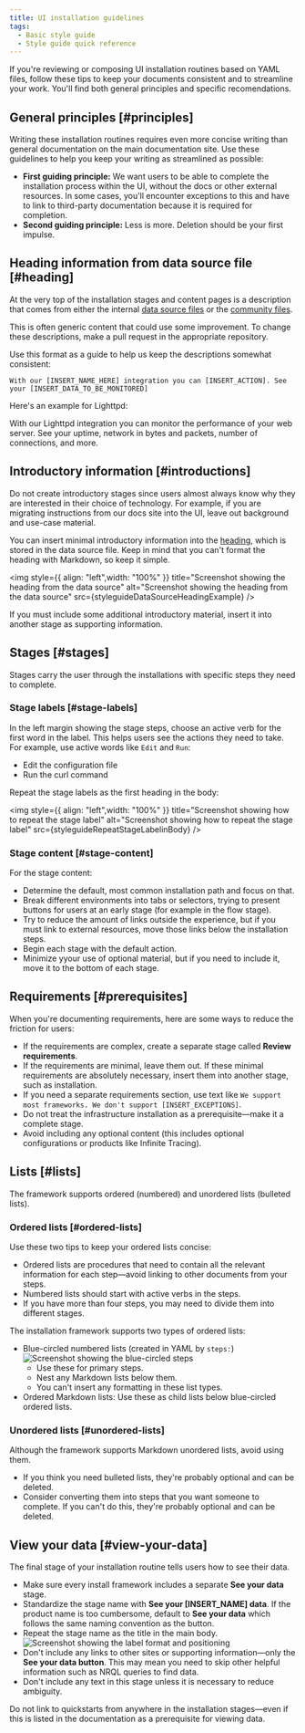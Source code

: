 ```yaml
---
title: UI installation guidelines
tags:
  - Basic style guide
  - Style guide quick reference
---
```








If you're reviewing or composing UI installation routines based on YAML files, follow these tips to keep your documents consistent and to streamline your work. You'll find both general principles and specific recomendations.

## General principles [#principles]

Writing these installation routines requires even more concise writing than general documentation on the main documentation site. Use these guidelines to help you keep your writing as streamlined as possible:

* **First guiding principle:** We want users to be able to complete the installation process within the UI, without the docs or other external resources. In some cases, you'll encounter exceptions to this and have to link to third-party documentation because it is required for completion.
* **Second guiding principle:** Less is more. Deletion should be your first impulse.



## Heading information from data source file [#heading]

At the very top of the installation stages and content pages is a description that comes from either the internal [data source files](https://source.datanerd.us/nr1-dev-experience/catalog-service-elixir/tree/master/apps/db/priv/data_sources) or the [community files](https://github.com/newrelic/newrelic-quickstarts/tree/main/data-sources).

This is often generic content that could use some improvement. To change these descriptions, make a pull request in the appropriate repository.

Use this format as a guide to help us keep the descriptions somewhat consistent:

```
With our [INSERT_NAME_HERE] integration you can [INSERT_ACTION]. See your [INSERT_DATA_TO_BE_MONITORED]
```

Here's an example for Lighttpd:

With our Lighttpd integration you can monitor the performance of your web server. See your uptime, network in bytes and packets, number of connections, and more.

## Introductory information [#introductions]

Do not create introductory stages since users almost always know why they are interested in their choice of technology. For example, if you are migrating instructions from our docs site into the UI, leave out background and use-case material.

You can insert minimal introductory information into the [heading](#heading), which is stored in the data source file. Keep in mind that you can't format the heading with Markdown, so keep it simple.

<img
    style={{ align: "left",width: "100%" }}
    title="Screenshot showing the heading from the data source"
    alt="Screenshot showing the heading from the data source"
    src={styleguideDataSourceHeadingExample}
/>

If you must include some additional introductory material, insert it into another stage as supporting information.

## Stages [#stages]

Stages carry the user through the installations with specific steps they need to complete.

### Stage labels [#stage-labels]

In the left margin showing the stage steps, choose an active verb for the first word in the label. This helps users see the actions they need to take. For example, use active words like `Edit` and `Run`:

* Edit the configuration file
* Run the curl command

Repeat the stage labels as the first heading in the body:

<img
    style={{ align: "left",width: "100%" }}
    title="Screenshot showing how to repeat the stage label"
    alt="Screenshot showing how to repeat the stage label"
    src={styleguideRepeatStageLabelinBody}
/>

### Stage content [#stage-content]

For the stage content:

* Determine the default, most common installation path and focus on that.
* Break different environments into tabs or selectors, trying to present buttons for users at an early stage (for example in the flow stage).
* Try to reduce the amount of links outside the experience, but if you must link to external resources, move those links below the installation steps.
* Begin each stage with the default action.
* Minimize yyour use of optional material, but if you need to include it, move it to the bottom of each stage.


## Requirements [#prerequisites]

When you're documenting requirements, here are some ways to reduce the friction for users:

* If the requirements are complex, create a separate stage called **Review requirements**.
* If the requirements are minimal, leave them out. If these minimal requirements are absolutely necessary, insert them into another stage, such as installation.
* If you need a separate requirements section, use text like `We support most frameworks. We don't support [INSERT_EXCEPTIONS]`.
* Do not treat the infrastructure installation as a prerequisite&mdash;make it a complete stage.
* Avoid including any optional content (this includes optional configurations or products like Infinite Tracing).

## Lists [#lists]

The framework supports ordered (numbered) and unordered lists (bulleted lists).

### Ordered lists [#ordered-lists]

Use these two tips to keep your ordered lists concise:

* Ordered lists are procedures that need to contain all the relevant information for each step&mdash;avoid linking to other documents from your steps.
* Numbered lists should start with active verbs in the steps.
* If you have more than four steps, you may need to divide them into different stages.

The installation framework supports two types of ordered lists:

* Blue-circled numbered lists (created in YAML by `steps:`)
    <img
        title="Screenshot showing the blue-circled steps"
        alt="Screenshot showing the blue-circled steps"
        src={styleguideBlueCircledSteps}
    />
    * Use these for primary steps.
    * Nest any Markdown lists below them.
    * You can't insert any formatting in these list types.
* Ordered Markdown lists: Use these as child lists below blue-circled ordered lists.

### Unordered lists [#unordered-lists]

Although the framework supports Markdown unordered lists, avoid using them.
* If you think you need bulleted lists, they're probably optional and can be deleted.
* Consider converting them into steps that you want someone to complete. If you can't do this, they're probably optional and can be deleted.

## View your data [#view-your-data]

The final stage of your installation routine tells users how to see their data.

* Make sure every install framework includes a separate **See your data** stage.
* Standardize the stage name with **See your [INSERT_NAME] data**. If the product name is too cumbersome, default to **See your data** which follows the same naming convention as the button.
* Repeat the stage name as the title in the main body.
    <img
        title="Screenshot showing the label format and positioning"
        alt="Screenshot showing the label format and positioning"
        src={styleguideDemonstrateLabelName}
    />
* Don't include any links to other sites or supporting information&mdash;only the **See your data button**. This may mean you need to skip other helpful information such as NRQL queries to find data.
* Don't include any text in this stage unless it is necessary to reduce ambiguity.

<Callout variant="important">
  Do not link to quickstarts from anywhere in the installation stages&mdash;even if this is listed in the documentation as a prerequisite for viewing data.
</Callout>


